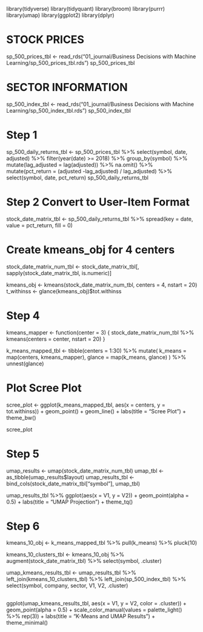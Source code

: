 library(tidyverse)
library(tidyquant)
library(broom)
library(purrr)
library(umap)
library(ggplot2)
library(dplyr)

# STOCK PRICES
sp_500_prices_tbl <- read_rds("01_journal/Business Decisions with Machine Learning/sp_500_prices_tbl.rds")
sp_500_prices_tbl

# SECTOR INFORMATION
sp_500_index_tbl <- read_rds("01_journal/Business Decisions with Machine Learning/sp_500_index_tbl.rds")
sp_500_index_tbl

# Step 1
sp_500_daily_returns_tbl <- sp_500_prices_tbl %>%
  select(symbol, date, adjusted) %>%
  filter(year(date) >= 2018) %>%
  group_by(symbol) %>%
  mutate(lag_adjusted = lag(adjusted)) %>%
  na.omit() %>%
  mutate(pct_return = (adjusted -lag_adjusted) / lag_adjusted) %>%
  select(symbol, date, pct_return)
sp_500_daily_returns_tbl

# Step 2 Convert to User-Item Format
stock_date_matrix_tbl <- sp_500_daily_returns_tbl %>%
  spread(key = date, value = pct_return, fill = 0)

# Create kmeans_obj for 4 centers
stock_date_matrix_num_tbl <- stock_date_matrix_tbl[, sapply(stock_date_matrix_tbl, is.numeric)]

kmeans_obj <- kmeans(stock_date_matrix_num_tbl, centers = 4, nstart = 20)
t_withinss <- glance(kmeans_obj)$tot.withinss

# Step 4
kmeans_mapper <- function(center = 3) {
  stock_date_matrix_num_tbl %>%
    kmeans(centers = center, nstart = 20)
}

k_means_mapped_tbl <- tibble(centers = 1:30) %>%
  mutate(
    k_means = map(centers, kmeans_mapper),
    glance = map(k_means, glance)
  ) %>%
  unnest(glance)

# Plot Scree Plot
scree_plot <- ggplot(k_means_mapped_tbl, aes(x = centers, y = tot.withinss)) +
  geom_point() +
  geom_line() +
  labs(title = "Scree Plot") +
  theme_bw()

scree_plot

# Step 5

umap_results <- umap(stock_date_matrix_num_tbl)
umap_tbl <- as_tibble(umap_results$layout)
umap_results_tbl <- bind_cols(stock_date_matrix_tbl["symbol"], umap_tbl)
                  
umap_results_tbl %>%
  ggplot(aes(x = V1, y = V2)) +
  geom_point(alpha = 0.5) +
  labs(title = "UMAP Projection") +
  theme_tq()                                      

# Step 6
kmeans_10_obj <- k_means_mapped_tbl %>%
  pull(k_means) %>%
  pluck(10)
  
kmeans_10_clusters_tbl <- kmeans_10_obj %>% 
  augment(stock_date_matrix_tbl) %>%
  select(symbol, .cluster)


umap_kmeans_results_tbl <- umap_results_tbl %>%
  left_join(kmeans_10_clusters_tbl) %>% 
  left_join(sp_500_index_tbl) %>%
  select(symbol, company, sector, V1, V2, .cluster)

## 

ggplot(umap_kmeans_results_tbl, aes(x = V1, y = V2, color = .cluster)) +
  geom_point(alpha = 0.5) +
  scale_color_manual(values = palette_light() %>% rep(3)) +
  labs(title = "K-Means and UMAP Results") +
  theme_minimal()

